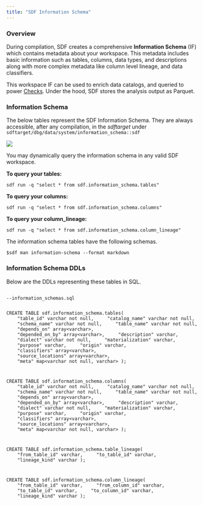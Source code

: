```yaml
---
title: "SDF Information Schema" 
---
```


### Overview
During compilation, SDF creates a comprehensive **Information Schema** (IF) which contains metadata 
about your workspace. This metadata includes basic information such as tables, columns, data types, and descriptions
along with more complex metadata like column level lineage, and data classifiers.

This workspace IF can be used to enrich data catalogs, and queried to power [Checks](/guide/data-quality/checks).
Under the hood, SDF stores the analysis output as Parquet. 
 
### Information Schema
The below tables represent the SDF Information Schema. They are always accessible, after any compilation, in the *sdftarget* under `sdftarget/dbg/data/system/information_schema::sdf`

<img src="https://cdn.sdf.com/docs/Information-schema-RD.png"/>

You may dynamically query the information schema in any valid SDF workspace. 

**To query your tables:**
``` shell
sdf run -q "select * from sdf.information_schema.tables" 
```
 
**To query your columns:**
``` shell
sdf run -q "select * from sdf.information_schema.columns" 
```

**To query your column_lineage:**
``` shell
sdf run -q "select * from sdf.information_schema.column_lineage" 
```

The information schema tables have the following schemas.
```shell
$sdf man information-schema --format markdown
```

### Information Schema DDLs
Below are the DDLs representing these tables in SQL.

<div className="bg-[#0F1117] dark:bg-codeblock rounded-xl dark:ring-1 dark:ring-gray-800/50 relative">
<pre style={{ fontFamily: 'monospace', backgroundColor: 'transparent' }} className='language-sql'>
<code className='language-sql'>
&#45;&#45;information_schemas.sql

CREATE&nbsp;TABLE&nbsp;sdf.information_schema.tables(
&nbsp;&nbsp;&nbsp;&nbsp;&quot;table_id&quot;&nbsp;varchar&nbsp;not&nbsp;null,
&nbsp;&nbsp;&nbsp;&nbsp;&quot;catalog_name&quot;&nbsp;varchar&nbsp;not&nbsp;null,
&nbsp;&nbsp;&nbsp;&nbsp;&quot;schema_name&quot;&nbsp;varchar&nbsp;not&nbsp;null,
&nbsp;&nbsp;&nbsp;&nbsp;&quot;table_name&quot;&nbsp;varchar&nbsp;not&nbsp;null,
&nbsp;&nbsp;&nbsp;&nbsp;&quot;depends_on&quot;&nbsp;array&lt;varchar&gt;,
&nbsp;&nbsp;&nbsp;&nbsp;&quot;depended_on_by&quot;&nbsp;array&lt;varchar&gt;,
&nbsp;&nbsp;&nbsp;&nbsp;&quot;description&quot;&nbsp;varchar,
&nbsp;&nbsp;&nbsp;&nbsp;&quot;dialect&quot;&nbsp;varchar&nbsp;not&nbsp;null,
&nbsp;&nbsp;&nbsp;&nbsp;&quot;materialization&quot;&nbsp;varchar,
&nbsp;&nbsp;&nbsp;&nbsp;&quot;purpose&quot;&nbsp;varchar,
&nbsp;&nbsp;&nbsp;&nbsp;&quot;origin&quot;&nbsp;varchar,
&nbsp;&nbsp;&nbsp;&nbsp;&quot;classifiers&quot;&nbsp;array&lt;varchar&gt;,
&nbsp;&nbsp;&nbsp;&nbsp;&quot;source_locations&quot;&nbsp;array&lt;varchar&gt;,
&nbsp;&nbsp;&nbsp;&nbsp;&quot;meta&quot;&nbsp;map&lt;varchar&nbsp;not&nbsp;null,&nbsp;varchar&gt;
);

CREATE&nbsp;TABLE&nbsp;sdf.information_schema.columns(
&nbsp;&nbsp;&nbsp;&nbsp;&quot;table_id&quot;&nbsp;varchar&nbsp;not&nbsp;null,
&nbsp;&nbsp;&nbsp;&nbsp;&quot;catalog_name&quot;&nbsp;varchar&nbsp;not&nbsp;null,
&nbsp;&nbsp;&nbsp;&nbsp;&quot;schema_name&quot;&nbsp;varchar&nbsp;not&nbsp;null,
&nbsp;&nbsp;&nbsp;&nbsp;&quot;table_name&quot;&nbsp;varchar&nbsp;not&nbsp;null,
&nbsp;&nbsp;&nbsp;&nbsp;&quot;depends_on&quot;&nbsp;array&lt;varchar&gt;,
&nbsp;&nbsp;&nbsp;&nbsp;&quot;depended_on_by&quot;&nbsp;array&lt;varchar&gt;,
&nbsp;&nbsp;&nbsp;&nbsp;&quot;description&quot;&nbsp;varchar,
&nbsp;&nbsp;&nbsp;&nbsp;&quot;dialect&quot;&nbsp;varchar&nbsp;not&nbsp;null,
&nbsp;&nbsp;&nbsp;&nbsp;&quot;materialization&quot;&nbsp;varchar,
&nbsp;&nbsp;&nbsp;&nbsp;&quot;purpose&quot;&nbsp;varchar,
&nbsp;&nbsp;&nbsp;&nbsp;&quot;origin&quot;&nbsp;varchar,
&nbsp;&nbsp;&nbsp;&nbsp;&quot;classifiers&quot;&nbsp;array&lt;varchar&gt;,
&nbsp;&nbsp;&nbsp;&nbsp;&quot;source_locations&quot;&nbsp;array&lt;varchar&gt;,
&nbsp;&nbsp;&nbsp;&nbsp;&quot;meta&quot;&nbsp;map&lt;varchar&nbsp;not&nbsp;null,&nbsp;varchar&gt;
);

CREATE&nbsp;TABLE&nbsp;sdf.information_schema.table_lineage(
&nbsp;&nbsp;&nbsp;&nbsp;&quot;from_table_id&quot;&nbsp;varchar,
&nbsp;&nbsp;&nbsp;&nbsp;&quot;to_table_id&quot;&nbsp;varchar,
&nbsp;&nbsp;&nbsp;&nbsp;&quot;lineage_kind&quot;&nbsp;varchar
);

CREATE&nbsp;TABLE&nbsp;sdf.information_schema.column_lineage(
&nbsp;&nbsp;&nbsp;&nbsp;&quot;from_table_id&quot;&nbsp;varchar,
&nbsp;&nbsp;&nbsp;&nbsp;&quot;from_column_id&quot;&nbsp;varchar,
&nbsp;&nbsp;&nbsp;&nbsp;&quot;to_table_id&quot;&nbsp;varchar,
&nbsp;&nbsp;&nbsp;&nbsp;&quot;to_column_id&quot;&nbsp;varchar,
&nbsp;&nbsp;&nbsp;&nbsp;&quot;lineage_kind&quot;&nbsp;varchar
);


</code>
</pre>
</div>
